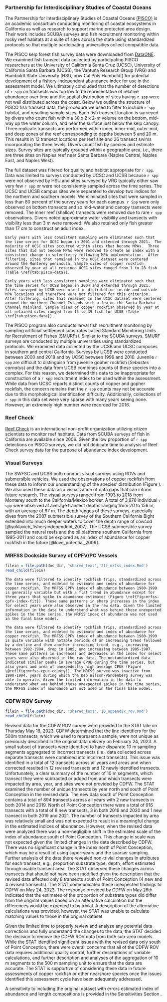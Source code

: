 ### Partnership for Interdisciplinary Studies of Coastal Oceans

The Partnership for Interdisciplinary Studies of Coastal Oceans [(PISCO)](https://www.piscoweb.org/) is an 
academic consortium conducting monitoring of coastal ecosystems in California as 
well as research to support marine protected area design.  Their work includes SCUBA 
surveys and fish recruitment monitoring within rocky reef habitats at a suite of sites 
across the state using standardized protocols so that multiple participating universities 
collect compatible data. 

The PISCO kelp forest fish survey data were downloaded from [DataONE](https://www.dataone.org/). 
We examined fish transect data collected by participating PISCO researchers at 
the University of California Santa Cruz (UCSC), University of California Santa Barbara 
(UCSB), the Vantuna Research Group (VRG) and Humboldt State University (HSU, now Cal Poly Humboldt) for potential 
development of a fishery-independent abundance index for use in the assessment model.  We 
ultimately concluded that the number of detections of `r spp` on transects was too low to 
be representative of relative abundance over time and the spatial distribution of sites
 having `r spp` were not well distributed across the coast.  Below we outline the structure 
of PISCO fish transect data, the procedure we used to filter to include `r spp` habitat,
and resulting sample sizes. Each fish transect location is surveyed by divers who count 
fish within a 30 x 2 x 2-m volume on the bottom, mid-way up the water column, and near 
the surface just below the kelp canopy.  Three replicate transects are performed within
inner, inner-mid, outer-mid, and deep zones of the reef corresponding to depths between 
5 and 20 m.  This results in 12 transect locations per reef site and 36 transect swims 
incorporating the three levels.  Divers count fish by species and estimate sizes.  Survey sites are typically grouped within a geographic area, i.e., there are three sites on Naples reef near Santa Barbara (Naples Central, Naples East, and Naples West).  

The full dataset was filtered for quality and habitat appropriate for `r spp`. 
Data was limited to surveys conducted by UCSC and UCSB because `r spp` were not 
observed by HSU and sites surveyed by VRG typically either saw very few `r spp` 
or were not consistently sampled across the time series.  The UCSC and UCSB campus 
sites were separated to develop two indices for the northern and southern models.
We eliminated sites that were sampled in less than 80 percent of the survey years for each campus.  `r Spp` were only observed on bottom transects and so mid-water and canopy transects were removed.  The inner reef (shallow) transects were removed due to rare `r spp` observations.  Divers noted approximate water visibility and transects with visibility less than 3 m were removed.  We also retained only fish greater than 17 cm to construct an adult index.  

```asis

Early years with less consistent sampling were eliminated such that the time series for UCSC began in 2001 and extended through 2021.  The majority of UCSC sites occurred within sites that became MPAs.  Three sites that did not become MPAs were removed to create an index with a consistent change in selectivity following MPA implementation.  After filtering, sites that remained in the UCSC dataset were centered around the Monterey peninsula. Sample sizes of copper rockfish observed by year at all retained UCSC sites ranged from 1 to 28 fish (Table \ref{tab:pisco-data}).

```

```asis

Early years with less consistent sampling were eliminated such that the time series for UCSB began in 2004 and extended through 2021.  Sites surveyed by UCSB were mixed in distribution inside and outside MPA locations and therefore were not filtered for this criterion.  After filtering, sites that remained in the UCSC dataset were centered around the northern Channel Islands with a few on the Santa Barbara Channel mainland. Sample sizes of copper rockfish observed by year at all retained sites ranged from 15 to 39 fish for UCSB (Table \ref{tab:pisco-data}).  

```

The PISCO program also conducts larval fish recruitment monitoring by sampling 
artificial settlement substrates called Standard Monitoring Units for Recruitment
of Fishes (SMURFs).  Similar to the SCUBA surveys, SMURF surveys are conducted by 
multiple universities using standardized protocols.  We examined data collected by 
the UCSB and UCSC campuses in southern and central California.  Surveys by UCSB were 
conducted between 2000 and 2018 and by UCSC between 1999 and 2016.  Juvenile `r spp` 
are difficult to distinguish from juvenile gopher rockfish (*Sebastes carnatus*) and the 
data from UCSB combines counts of these species into a complex.  For this reason, 
we determined this data to be inappropriate for construction of a `r spp` recruitment 
index to be used within the assessment.  While data from UCSC reports distinct counts 
of copper and gopher rockfish, the concern remains that the `r spp` counts may not be 
accurate due to this morphological identification difficulty.  Additionally, collections 
of `r spp` in this data set were very sparse with many years seeing none.  However, 
an extremely high number were recorded for 2016.  

### Reef Check

[Reef Check](https://www.reefcheck.org/) is an international non-profit organization utilizing citizen scientists 
to monitor reef habitats.  Data from SCUBA surveys of fish in California are available 
since 2006.  Given the low proportion of `r spp` detections on PISCO surveys, we did not 
dedicate time to analysis of Reef Check survey data for the purpose of abundance index development.  

### Visual Surveys

The SWFSC and UCSB both conduct visual surveys using ROVs and submersible vehicles. We used the observations of copper rockfish from these data to inform our understanding of the species' distribution (Figure \ref{fig:visual-surveys}). We also used these data as a visualization of data gaps that can inform future research. The visual surveys ranged from 1993 to 2018 from Monterey south to the California/Mexico border. A total of 3,976 individual `r spp` were observed at average transect depths ranging from 20 to 156 m, with an average of 67 m.  The depth ranges of these surveys, especially dives from the 2007 submersible survey of the Southern California Bight extended into much deeper waters to cover the depth range of cowcod [@yoklavich_fisheryindependent_2007]. The UCSB submersible survey sampled the natural reefs and the oil platforms southern California from 1995-2011 and could be explored as an index of abundance for copper rockfish in the future [@love_potential_2006].

### MRFSS Dockside Survey of CPFV/PC Vessels

```r
filein = file.path(doc_dir, "shared_text",'21f_mrfss_index.Rmd')
read_child(filein)
```

```asis

The data were filtered to identify rockfish trips, standardized across the time series, and modeled to estimate and index of abundance for copper rockfish. The MRFSS CPFV index of abundance between 1980-1999 is generally variable but with a flat trend in abundance except for three years that spike in abundance estimates (Figure \ref{fig:mrfss-cpfv-index-fit}). These same patterns in sharp increases in the index for select years were also observed in the raw data. Given the limited information in the data to understand what was behind these unexpected spikes in the time series, the MRFSS index of abundance was not used in the final base model. 
```


```asis

The data were filtered to identify rockfish trips, standardized across the time series, and modeled to estimate and index of abundance for copper rockfish. The MRFSS CPFV index of abundance between 1980-1999 is quite variable with notable periods of an increasing trend followed by a decline and then another increasing trend, e.g., increasing between 1982-1984, drop in 1985, and increasing between 1985-1987. These same patterns in increases and decreases in the index for select years were also observed in the raw data. The unstandardized data indicated similar peaks in average CPUE during the time series, but also years and area of unexpedectly high average CPUE (Figure \@ref(fig:mrfss-cpue-county)). The MRFSS survey was inactive from 1990-1994, years during which the Deb Wilson-Vandenberg survey was able to operate. Given the limited information in the data to understand what was behind these unexpected spikes in the time series, the MRFSS index of abundance was not used in the final base model. 
```

### CDFW ROV Survey {#cdfw-rov-not-included}

```r
filein = file.path(doc_dir, "shared_text",'10_appendix_rov.Rmd')
read_child(filein)
```

Revised data for the CDFW ROV survey were provided to the STAT late on Thursday May 18, 2023. CDFW determined that the line identifiers for the 500m transects, which we used to represent a sample, were not unique as previously described in the original data delivery on February 24, 2023. A small subset of transects were identified to have disparate 10 m sampling segments aggregated to incorrect transects (i.e., data collected across separate transects were combined into incorrect transects). This issue was identified in a total of 12 transects across all years and areas and when corrected resulted in 12 revised transects and 12 newly identified transects. Unfortunately, a clear summary of the number of 10 m segments, which transect they were subtracted or added from and which transects were impacted by area, year, and sites were not provided by CDFW. The STAT examined the number of unique transects by year north and south of Point Conception in the revised data.  The new data south of Point Conception contains a total of 894 transects across all years with 2 new transects in both 2014 and 2019. North of Point Conception there were a total of 916 transects with a total of 8 new transects, 3 in both 2016 and 2020 and 1 new transect in both 2019 and 2021. The number of transects impacted by area was relatively small and was not expected to result in a meaningful change in the estimated indices of abundance. However, when the revised data were analyzed there was a non-negligible shift in the estimated scale of the index of abundance south of Point Conception. This change in scale was not expected given the limited changes in the data described by CDFW. There was no significant change in the index north of Point Conception, which may be a result of using super-years and the sparser sampling. Further analysis of the data there revealed non-trivial changes in attributes for each transect, e.g., proportion substrate type, depth, effort estimated through usable transect area. The STAT observed these changes across transects that should not have been modified given the description that the revised data affected only 8 transects south of Point Conception (4 new and 4 revised transects). The STAT communicated these unexpected findings to CDFW on May 24, 2023. The response provided by CDFW on May 26th indicated that the estimates of the proportion of substrate types did differ from the original values based on an alternative calculation but the differences would be expected to by trivial. A description of the alternative calculations was provided, however, the STAT was unable to calculate matching values to those in the original dataset.

Given the limited time to properly review and analyze any potential data corrections and fully understand the changes to the data, the STAT decided the decision to remove the CDFW ROV data from both sub-area models. While the STAT identified significant issues with the revised data only south of Point Conception, there were overall concerns that all of the CDFW ROV data requires additional quality control, further descriptions of variable calculations, and further description and analyses of the aggregation of 10 m segments to the 500 m sampling unit to ensure that the data are accurate. The STAT is supportive of considering these data in future assessments of copper rockfish or other nearshore species once the issues identified this assessment cycle have been adequately addressed.  

A sensitivity to including the original dataset with errors estimated index of abundance and length compositions is provided in the Sensitivities Section \ref{sensitivities}. 